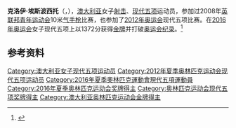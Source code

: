{{Infobox sportsperson
| headercolor = yellow
| name =  Chloe Esposito
| image = 
| image_size = <!--Only for images narrower than 220 pixels. !-->
| caption = 
| birth_name = 
| fullname = 
| nickname = 
| nationality = {{AUS}}
| residence =  [[悉尼|悉尼]]
| birth_date =  {{birth date and age|1991|9|19|df=yes}}
| birth_place = [[卡姆登_(新南威尔士州)|卡姆登]]
| death_date = 
| death_place = 
| height = 168 cm<ref name=rio2016>{{cite web|title=Chloe Esposito|url=http://rio2016.olympics.com.au/athlete/chloe-esposito1|website=rio2016.olympics.com.au|publisher=[[Australian_Olympic_Committee|Australian Olympic Committee]]|accessdate=10 September 2015|archive-url=https://web.archive.org/web/20160818124231/http://rio2016.olympics.com.au/athlete/chloe-esposito1|archive-date=2016-08-18|dead-url=yes}}</ref>
| weight = 55 kg<ref name=rio2016/>
| website = <!-- {{URL|www.example.com}} !-->
| country = 澳大利亚
| sport = 现代五项
| event =  
| collegeteam = 
| club = 
| team = 
| turnedpro = 
| coach = 
| retired = 
| coaching = 
| worlds = 
| regionals = 
| nationals = 
| olympics = 
| paralympics = 
| highestranking = 
| pb = 
|medaltemplates= 
{{MedalCountry|{{AUS}}}}
{{MedalSport|女子[[现代五项|现代五项]]}}
{{MedalCompetition | [[奥运会|奥运会]]}}
{{MedalGold| [[2016年奥运会|2016 里约]]|[[2016年夏季奧林匹克運動會現代五項比賽|现代五项]]}}
}}
'''克洛伊·埃斯波西托'''（{{Lang-en|Chloe Esposito}}，{{bd|1991年|9月19日}}），[[澳大利亚|澳大利亚]]女子[[射击|射击]]、[[现代五项|现代五项]]运动员，参加过2008年[[英联邦青年运动会|英联邦青年运动会]]10米[[气手枪|气手枪]]比赛，也参加了[[2012年奥运会|2012年奥运会]]现代五项比赛。在[[2016年奥运会|2016年奥运会]]女子现代五项上以1372分获得[[金牌|金牌]]并打破[[奥运会纪录|奥运会纪录]]。<ref>{{cite web | url=https://www.rio2016.com/en/modern-pentathlon-standings-mp-womens-individual | title=Modern Pentathlon Women's Individual - Standings | date=20 August 2016 | accessdate=20 August 2016 | archive-date=2016-09-22 | archive-url=https://web.archive.org/web/20160922184250/https://www.rio2016.com/en/modern-pentathlon-standings-mp-womens-individual | dead-url=no }}</ref>

== 参考资料 ==
{{reflist|30em}}

{{奥林匹克运动会现代五项比赛女子个人冠军}}

{{Authority control}}
{{DEFAULTSORT:Esposito, Chloe}}
[[Category:澳大利亚女子现代五项运动员|Category:澳大利亚女子现代五项运动员]]
[[Category:2012年夏季奥林匹克运动会现代五项运动员|Category:2012年夏季奥林匹克运动会现代五项运动员]]
[[Category:2016年夏季奧林匹克運動會現代五項運動員|Category:2016年夏季奧林匹克運動會現代五項運動員]]
[[Category:2016年夏季奥林匹克运动会奖牌得主|Category:2016年夏季奥林匹克运动会奖牌得主]]
[[Category:奥林匹克运动会现代五项奖牌得主|Category:奥林匹克运动会现代五项奖牌得主]]
[[Category:澳大利亚奥林匹克运动会金牌得主|Category:澳大利亚奥林匹克运动会金牌得主]]